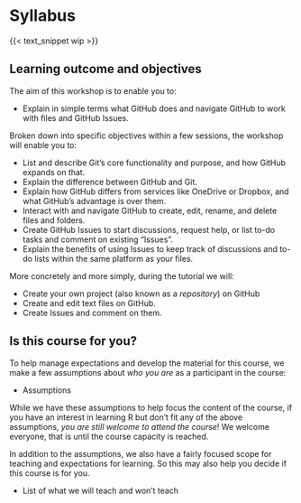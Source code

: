 # Syllabus {#sec-syllabus}

{{< text_snippet wip >}}

## Learning outcome and objectives

The aim of this workshop is to enable you to:

-   Explain in simple terms what GitHub does and navigate
    GitHub to work with files and GitHub Issues.


Broken down into specific objectives within a few sessions, the workshop will enable you to:

-   List and describe Git's core functionality and purpose, and how
    GitHub expands on that.
-   Explain the difference between GitHub and Git.
-   Explain how GitHub differs from services like OneDrive or Dropbox,
    and what GitHub's advantage is over them.
-   Interact with and navigate GitHub to create, edit, rename,
    and delete files and folders.
-   Create GitHub Issues to start discussions, request help,
    or list to-do tasks and comment on existing "Issues".
-   Explain the benefits of using Issues to keep track of discussions and to-do lists within the same platform as
    your files.

More concretely and more simply, during the tutorial we will:

-   Create your own project (also known as a *repository*) on GitHub
-   Create and edit text files on GitHub.
-   Create Issues and comment on them.

## Is this course for you? {#sec-is-it-for-you}

To help manage expectations and develop the material for this course, we
make a few assumptions about *who you are* as a participant in the
course:

-   Assumptions

While we have these assumptions to help focus the content of the course,
if you have an interest in learning R but don't fit any of the above
assumptions, *you are still welcome to attend the course*! We welcome
everyone, that is until the course capacity is reached.

In addition to the assumptions, we also have a fairly focused scope for
teaching and expectations for learning. So this may also help you decide
if this course is for you.

-   List of what we will teach and won't teach
